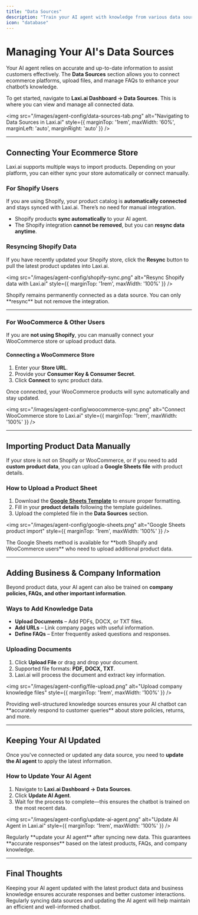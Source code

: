 ```yaml
---
title: "Data Sources"
description: "Train your AI agent with knowledge from various data sources, including ecommerce platforms, files, and FAQs."
icon: "database"
---
```


# Managing Your AI's Data Sources  

Your AI agent relies on accurate and up-to-date information to assist customers effectively. The **Data Sources** section allows you to connect ecommerce platforms, upload files, and manage FAQs to enhance your chatbot’s knowledge.  

To get started, navigate to **Laxi.ai Dashboard → Data Sources**. This is where you can view and manage all connected data.  

<img src="/images/agent-config/data-sources-tab.png" alt="Navigating to Data Sources in Laxi.ai" style={{ marginTop: '1rem', maxWidth: '60%', marginLeft: 'auto', marginRight: 'auto' }} />

---

## Connecting Your Ecommerce Store  

Laxi.ai supports multiple ways to import products. Depending on your platform, you can either sync your store automatically or connect manually.

### **For Shopify Users**  
If you are using Shopify, your product catalog is **automatically connected** and stays synced with Laxi.ai. There’s no need for manual integration.  

- Shopify products **sync automatically** to your AI agent.  
- The Shopify integration **cannot be removed**, but you can **resync data anytime**.  

### **Resyncing Shopify Data**  
If you have recently updated your Shopify store, click the **Resync** button to pull the latest product updates into Laxi.ai.  

<img src="/images/agent-config/shopify-sync.png" alt="Resync Shopify data with Laxi.ai" style={{ marginTop: '1rem', maxWidth: '100%' }} />

<Info>
Shopify remains permanently connected as a data source. You can only **resync** but not remove the integration.
</Info>

---

### **For WooCommerce & Other Users**  
If you are **not using Shopify**, you can manually connect your WooCommerce store or upload product data.  

#### **Connecting a WooCommerce Store**  
1. Enter your **Store URL**.  
2. Provide your **Consumer Key & Consumer Secret**.  
3. Click **Connect** to sync product data.  

Once connected, your WooCommerce products will sync automatically and stay updated.

<img src="/images/agent-config/woocommerce-sync.png" alt="Connect WooCommerce store to Laxi.ai" style={{ marginTop: '1rem', maxWidth: '100%' }} />

---

## Importing Product Data Manually  

If your store is not on Shopify or WooCommerce, or if you need to add **custom product data**, you can upload a **Google Sheets file** with product details.

### **How to Upload a Product Sheet**  
1. Download the **[Google Sheets Template](https://docs.google.com/spreadsheets/d/1guASJrK34cW_Ll8qZQBSYsVJtuR_NLKAroz3On4E9sc/edit?usp=sharing)** to ensure proper formatting.  
2. Fill in your **product details** following the template guidelines.  
3. Upload the completed file in the **Data Sources** section.  

<img src="/images/agent-config/google-sheets.png" alt="Google Sheets product import" style={{ marginTop: '1rem', maxWidth: '100%' }} />

<Tip>
The Google Sheets method is available for **both Shopify and WooCommerce users** who need to upload additional product data.
</Tip>

---

## Adding Business & Company Information  

Beyond product data, your AI agent can also be trained on **company policies, FAQs, and other important information**.  

### **Ways to Add Knowledge Data**  
- **Upload Documents** – Add PDFs, DOCX, or TXT files.  
- **Add URLs** – Link company pages with useful information.  
- **Define FAQs** – Enter frequently asked questions and responses.  

### **Uploading Documents**  
1. Click **Upload File** or drag and drop your document.  
2. Supported file formats: **PDF, DOCX, TXT**.  
3. Laxi.ai will process the document and extract key information.  

<img src="/images/agent-config/file-upload.png" alt="Upload company knowledge files" style={{ marginTop: '1rem', maxWidth: '100%' }} />

<Tip>
Providing well-structured knowledge sources ensures your AI chatbot can **accurately respond to customer queries** about store policies, returns, and more.
</Tip>

---

## Keeping Your AI Updated  

Once you've connected or updated any data source, you need to **update the AI agent** to apply the latest information.  

### **How to Update Your AI Agent**  
1. Navigate to **Laxi.ai Dashboard → Data Sources**.  
2. Click **Update AI Agent**.  
3. Wait for the process to complete—this ensures the chatbot is trained on the most recent data.  

<img src="/images/agent-config/update-ai-agent.png" alt="Update AI Agent in Laxi.ai" style={{ marginTop: '1rem', maxWidth: '100%' }} />

<Tip>
Regularly **update your AI agent** after syncing new data. This guarantees **accurate responses** based on the latest products, FAQs, and company knowledge.
</Tip>

---

## Final Thoughts  

Keeping your AI agent updated with the latest product data and business knowledge ensures accurate responses and better customer interactions. Regularly syncing data sources and updating the AI agent will help maintain an efficient and well-informed chatbot.
